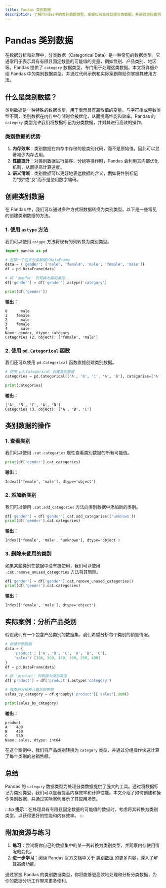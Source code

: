 ```yaml
---
title: Pandas 类别数据
description: 了解Pandas中的类别数据类型，掌握如何高效处理分类数据，并通过实际案例展示其应用场景。
---
```


# Pandas 类别数据

在数据分析和处理中，分类数据（Categorical Data）是一种常见的数据类型。它通常用于表示具有有限且固定数量的可能值的变量，例如性别、产品类别、地区等。Pandas 提供了 `category` 数据类型，专门用于处理这类数据。本文将详细介绍 Pandas 中的类别数据类型，并通过代码示例和实际案例帮助你掌握其使用方法。

## 什么是类别数据？

类别数据是一种特殊的数据类型，用于表示具有离散值的变量。与字符串或整数类型不同，类别数据在内存中存储时会被优化，从而提高性能和效率。Pandas 的 `category` 类型允许我们将数据标记为分类数据，并对其进行高效的操作。

### 类别数据的优势

1. **内存效率**：类别数据在内存中存储的是类别代码，而不是原始值，因此可以显著减少内存占用。
2. **性能提升**：对类别数据进行排序、分组等操作时，Pandas 会利用其内部优化机制，从而提高计算速度。
3. **语义清晰**：类别数据可以更好地表达数据的含义，例如将性别标记为“男”或“女”而不是使用数字编码。

## 创建类别数据

在 Pandas 中，我们可以通过多种方式将数据转换为类别类型。以下是一些常见的创建类别数据的方法。

### 1. 使用 `astype` 方法

我们可以使用 `astype` 方法将现有的列转换为类别类型。

```python
import pandas as pd

# 创建一个包含分类数据的DataFrame
data = {'gender': ['male', 'female', 'male', 'female', 'male']}
df = pd.DataFrame(data)

# 将 'gender' 列转换为类别类型
df['gender'] = df['gender'].astype('category')

print(df['gender'])
```

**输出：**

```
0      male
1    female
2      male
3    female
4      male
Name: gender, dtype: category
Categories (2, object): ['female', 'male']
```

### 2. 使用 `pd.Categorical` 函数

我们还可以使用 `pd.Categorical` 函数直接创建类别数据。

```python
# 使用 pd.Categorical 创建类别数据
categories = pd.Categorical(['A', 'B', 'C', 'A', 'B'], categories=['A', 'B', 'C'])

print(categories)
```

**输出：**

```
['A', 'B', 'C', 'A', 'B']
Categories (3, object): ['A', 'B', 'C']
```

## 类别数据的操作

### 1. 查看类别

我们可以使用 `.cat.categories` 属性查看类别数据的所有可能值。

```python
print(df['gender'].cat.categories)
```

**输出：**

```
Index(['female', 'male'], dtype='object')
```

### 2. 添加新类别

我们可以使用 `.cat.add_categories` 方法向类别数据中添加新的类别。

```python
df['gender'] = df['gender'].cat.add_categories(['unknown'])
print(df['gender'].cat.categories)
```

**输出：**

```
Index(['female', 'male', 'unknown'], dtype='object')
```

### 3. 删除未使用的类别

如果某些类别在数据中没有被使用，我们可以使用 `.cat.remove_unused_categories` 方法将其删除。

```python
df['gender'] = df['gender'].cat.remove_unused_categories()
print(df['gender'].cat.categories)
```

**输出：**

```
Index(['female', 'male'], dtype='object')
```

## 实际案例：分析产品类别

假设我们有一个包含产品类别的数据集，我们希望分析每个类别的销售情况。

```python
# 创建示例数据
data = {
    'product': ['A', 'B', 'C', 'A', 'B', 'C'],
    'sales': [100, 200, 150, 300, 250, 400]
}
df = pd.DataFrame(data)

# 将 'product' 列转换为类别类型
df['product'] = df['product'].astype('category')

# 按类别分组并计算总销售额
sales_by_category = df.groupby('product')['sales'].sum()

print(sales_by_category)
```

**输出：**

```
product
A    400
B    450
C    550
Name: sales, dtype: int64
```

在这个案例中，我们将产品类别转换为 `category` 类型，并通过分组操作快速计算了每个类别的总销售额。

## 总结

Pandas 的 `category` 数据类型为处理分类数据提供了强大的工具。通过将数据标记为类别类型，我们可以显著提高内存效率和计算性能。本文介绍了如何创建和操作类别数据，并通过实际案例展示了其应用场景。

:::tip
**提示**：在处理具有有限且固定数量的可能值的数据时，考虑将其转换为类别类型，以获得更好的性能和内存效率。
:::

## 附加资源与练习

1. **练习**：尝试将你自己的数据集中的某一列转换为类别类型，并观察内存使用情况的变化。
2. **进一步学习**：阅读 Pandas 官方文档中关于 [类别数据](https://pandas.pydata.org/pandas-docs/stable/user_guide/categorical.html) 的更多内容，深入了解其高级功能。

通过掌握 Pandas 的类别数据类型，你将能够更高效地处理和分析分类数据，为你的数据分析工作带来更多便利。